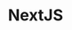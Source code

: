 ---
title: NextJS
description: Proficient in building fast, server-rendered React applications with Next.js, ensuring optimal performance and SEO-friendly development.
---